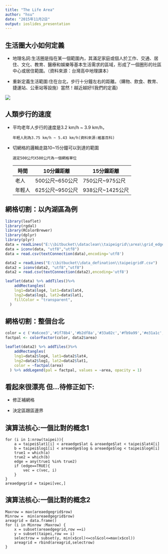 ```yaml
---
title: "The Life Area"
author: "hsu"
date: "2015年11月2日"
output: ioslides_presentation
---
```


## 生活圈大小如何定義

- 地理名詞:生活圈是指在某一個範圍內，其滿足家庭或個人於工作、交通、居住、文化、教育、醫療和娛樂等基本生活需求的區域，形成了一個圈形的社區中心或居住範圍。（資料來源：台灣高中地理課本）

- 重新定義生活範圍:住在台北，步行十分鐘左右的距離。（購物、飲食、教育、捷運站、公車站等設施）當然！越近越好!(我們的定義)


<img src="E:\\bitbucket\\data_defination\\Blender3D_NormalWalkCycle.gif">



## 人類步行的速度

- 平均老年人步行的速度是3.2 km/h ~ 3.9 km/h，

      年輕人則為3.75 km/h ~ 5.43 km/h(資料來源:維基百科)
      
- 切網格的邏輯走路10~15分鐘可以到達的範圍

      選定500公尺X500公尺為一個網格單位

  時間 | 10分鐘距離|15分鐘距離
------------- | -------------|------------
老人 | 500公尺~650公尺       |750公尺~975公尺
年輕人 | 625公尺~950公尺     |938公尺~1425公尺


## 網格切割：以內湖區為例
```r
library(leaflet)
library(rgdal)
library(RColorBrewer)
library(dplyr)
library(plyr)
data = readLines("E:\\bitbucket\\dataclean\\taipeigrid\\area\\grid_edgegrid\\neihugrida.csv") 
data = iconv(data, "utf8","utf8")
data = read.csv(textConnection(data),encoding='utf8')

data2 = readLines("E:\\bitbucket\\data_defination\\taipeigridF.csv") 
data2 = iconv(data2, "utf8","utf8")
data2 = read.csv(textConnection(data2),encoding='utf8') 
```
```r
leaflet(data) %>% addTiles()%>%
    addRectangles(
    lng1=data$log4, lat1=data$lat4,
    lng2=data$log1, lat2=data$lat1,
    fillColor = "transparent",
  ) 

```



## 網格切割：整個台北
```r

color = c ('#a6cee3','#1f78b4','#b2df8a','#33a02c','#fb9a99','#e31a1c','#fdbf6f','#ff7f00','#cab2d6','#6a3d9a','#ffff99','#b15928')
factpal <- colorFactor(color, data2$area)

leaflet(data2) %>% addTiles()%>%
    addRectangles(
    lng1=data2$log4, lat1=data2$lat4,
    lng2=data2$log1, lat2=data2$lat1,
    color = ~factpal(area)
  ) %>% addLegend(pal = factpal, values = ~area, opacity = 1)
```


## 看起來很漂亮 但...待修正如下:

- 修正補網格

- 決定區跟區邊界


## 演算法核心:一個比對的概念1
    for (i in 1:nrow(taipei)){
        a = taipei$lat1[i] < areaedge$lat & areaedge$lat < taipei$lat4[i]
        b = taipei$log1[i] < areaedge$log & areaedge$log < taipei$log4[i]
        true1 = which(a)
        true2 = which(b)
        edge = any(true1 %in% true2)
        if (edge==TRUE){
            vec = c(vec, i)
        }
    }
    areaedgegrid = taipei[vec,]
    
## 演算法核心:一個比對的概念2
    Maxrow = max(areaedgegrid$row)
    Minrow =  min(areaedgegrid$row)
    areagrid = data.frame()
    for (i in Minrow :Maxrow) {
        x = subset(areaedgegrid,row ==i)
        y = subset(taipei,row == i)
        selectrow = subset(y, min(x$col)<=col&col<=max(x$col))
        areagrid = rbind(areagrid,selectrow)
    }




